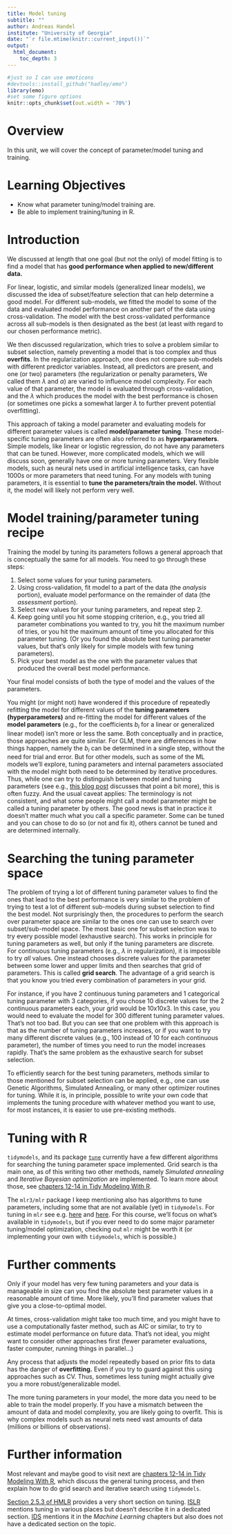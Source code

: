 ```yaml
---
title: Model tuning 
subtitle: ""
author: Andreas Handel
institute: "University of Georgia"
date: "`r file.mtime(knitr::current_input())`"
output: 
  html_document:
    toc_depth: 3
---
```


```r
#just so I can use emoticons
#devtools::install_github("hadley/emo")
library(emo)
#set some figure options
knitr::opts_chunk$set(out.width = '70%')
```



# Overview
In this unit, we will cover the concept of parameter/model tuning and training.


# Learning Objectives
* Know what parameter tuning/model training are.
* Be able to implement training/tuning in R.


# Introduction

We discussed at length that one goal (but not the only) of model fitting is to find a model that has **good performance when applied to new/different data.** 

For linear, logistic, and similar models (generalized linear models), we discussed the idea of subset/feature selection that can help determine a good model. For different sub-models, we fitted the model to some of the data and evaluated model performance on another part of the data using cross-validation. The model with the best cross-validated performance across all sub-models is then designated as the best (at least with regard to our chosen performance metric).

We then discussed regularization, which tries to solve a problem similar to subset selection, namely preventing a model that is too complex and thus **overfits**. In the regularization approach, one does not compare sub-models with different predictor variables. Instead, all predictors are present, and one (or two) parameters (the regularization or penalty parameters, We called them $\lambda$ and $\alpha$) are varied to influence model complexity. For each value of that parameter, the model is evaluated through cross-validation, and the $\lambda$ which produces the model with the best performance is chosen (or sometimes one picks a somewhat larger $\lambda$ to further prevent potential overfitting).

This approach of taking a model parameter and evaluating models for different parameter values is called **model/parameter tuning**. These model-specific tuning parameters are often also referred to as **hyperparameters**. Simple models, like linear or logistic regression, do not have any parameters that can be tuned. However, more complicated models, which we will discuss soon, generally have one or more tuning parameters. Very flexible models, such as neural nets used in artificial intelligence tasks, can have 1000s or more parameters that need tuning. For any models with tuning parameters, it is essential to **tune the parameters/train the model.** Without it, the model will likely not perform very well.



# Model training/parameter tuning recipe

Training the model by tuning its parameters follows a general approach that is conceptually the same for all models. You need to go through these steps:

1. Select some values for your tuning parameters. 
2. Using cross-validation, fit model to a part of the data (the _analysis_ portion), evaluate model performance on the remainder of data (the _assessment_ portion).
3. Select new values for your tuning parameters, and repeat step 2.
4. Keep going until you hit some stopping criterion, e.g., you tried all parameter combinations you wanted to try, you hit the maximum number of tries, or you hit the maximum amount of time you allocated for this parameter tuning. (Or you found the absolute best tuning parameter values, but that's only likely for simple models with few tuning parameters).
5. Pick your best model as the one with the parameter values that produced the overall best model performance.

Your final model consists of both the type of model and the values of the parameters. 




:::note
You might (or might not) have wondered if this procedure of repeatedly refitting the model for different values of the **tuning parameters (hyperparameters)** and re-fitting the model for different values of the **model parameters** (e.g., for the coefficients $b_i$ for a linear or generalized linear model) isn't more or less the same. Both conceptually and in practice, those approaches are quite similar. For GLM, there are differences in how things happen, namely the $b_i$ can be determined in a single step, without the need for trial and error. But for other models, such as some of the ML models we'll explore, tuning parameters and internal parameters associated with the model might both need to be determined by iterative procedures. Thus, while one can try to distinguish between model and tuning parameters (see e.g., [this blog post](https://machinelearningmastery.com/difference-between-a-parameter-and-a-hyperparameter/) discusses that point a bit more), this is often fuzzy. And the usual caveat applies: The terminology is not consistent, and what some people might call a model parameter might be called a tuning parameter by others. The good news is that in practice it doesn't matter much what you call a specific parameter. Some can be tuned and you can chose to do so (or not and fix it), others cannot be tuned and are determined internally. 
:::



# Searching the tuning parameter space

The problem of trying a lot of different tuning parameter values to find the ones that lead to the best performance is very similar to the problem of trying to test a lot of different sub-models during subset selection to find the best model. Not surprisingly then, the procedures to perform the search over parameter space are similar to the ones one can use to search over subset/sub-model space. The most basic one for subset selection was to try every possible model (exhaustive search). This works in principle for tuning parameters as well, but only if the tuning parameters are discrete. For continuous tuning parameters (e.g., $\lambda$ in regularization), it is impossible to try _all_ values. One instead chooses discrete values for the parameter between some lower and upper limits and then searches that grid of parameters. This is called **grid search**. The advantage of a grid search is that you know you tried every combination of parameters in your grid. 

For instance, if you have 2 continuous tuning parameters and 1 categorical tuning parameter with 3 categories, if you chose 10 discrete values for the 2 continuous parameters each, your grid would be 10x10x3. In this case, you would need to evaluate the model for 300 different tuning parameter values. That's not too bad. But you can see that one problem with this approach is that as the number of tuning parameters increases, or if you want to try many different discrete values (e.g., 100 instead of 10 for each continuous parameter), the number of times you need to run the model increases rapidly. That's the same problem as the exhaustive search for subset selection.

To efficiently search for the best tuning parameters, methods similar to those mentioned for subset selection can be applied, e.g., one can use Genetic Algorithms, Simulated Annealing, or many other optimizer routines for tuning. While it is, in principle, possible to write your own code that implements the tuning procedure with whatever method you want to use, for most instances, it is easier to use pre-existing methods. 


# Tuning with R

`tidymodels`, and its package [`tune`](https://tune.tidymodels.org/) currently have a few different algorithms for searching the tuning parameter space implemented. Grid search is tha main one, as of this writing two other methods, namely _Simulated annealing_ and  _Iterative Bayesian optimization_ are implemented. To learn more about those, see [chapters 12-14 in Tidy Modeling With R](https://www.tmwr.org/).


The `mlr3/mlr` package I keep mentioning also has algorithms to tune parameters, including some that are not available (yet) in `tidymodels`. For tuning in `mlr` see e.g. [here](https://mlr.mlr-org.com/articles/tutorial/tune.html
) and [here](https://mlr.mlr-org.com/articles/tutorial/advanced_tune.html). For this course, we'll focus on what's available in `tidymodels`, but if you ever need to do some major parameter tuning/model optimization, checking out `mlr` might be worth it (or implementing your own with `tidymodels`, which is possible.)



# Further comments

Only if your model has very few tuning parameters and your data is manageable in size can you find the absolute best parameter values in a reasonable amount of time. More likely, you'll find parameter values that give you a close-to-optimal model.

At times, cross-validation might take too much time, and you might have to use a computationally faster method, such as AIC or similar, to try to estimate model performance on future data. That's not ideal, you might want to consider other approaches first (fewer parameter evaluations, faster computer, running things in parallel...)

Any process that adjusts the model repeatedly based on prior fits to data has the danger of **overfitting.** Even if you try to guard against this using approaches such as CV. Thus, sometimes less tuning might actually give you a more robust/generalizable model.

The more tuning parameters in your model, the more data you need to be able to train the model properly. If you have a mismatch between the amount of data and model complexity, you are likely going to overfit. This is why complex models such as neural nets need vast amounts of data (millions or billions of observations). 



# Further information

Most relevant and maybe good to visit next are [chapters 12-14 in Tidy Modeling With R](https://www.tmwr.org/), which discuss the general tuning process, and then explain how to do grid search and iterative search using `tidymodels`.

[Section 2.5.3 of HMLR](https://bradleyboehmke.github.io/HOML/process.html#tune-overfit) provides a very short section on tuning. [ISLR](https://www.statlearning.com/) mentions tuning in various places but doesn't describe it in a dedicated section. [IDS](https://rafalab.github.io/dsbook/) mentions it in the _Machine Learning_ chapters but also does not have a dedicated section on the topic. 

